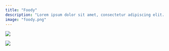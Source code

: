 ```yaml
---
title: "Foody"
description: "Lorem ipsum dolor sit amet, consectetur adipiscing elit. Pellentesque bibendum risus est, et rutrum elit lobortis vel."
image: "foody.png"
---
```


<Image 
	src="/foody.png"
	width={1764}
	height={1131}
/>

<Image 
	src="/foody-recipe.png"
	width={1792}
	height={977}
/>
